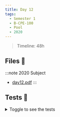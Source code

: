 ```yaml
---
title: Day 12
tags:
  - Semester 1
  - B-CPE-100
  - Pool
  - 2020
---
```


> Timeline: 48h

## Files 📂

:::note 2020 Subject
- [day12.pdf](https://github.com/Studio-17/Epitech-Subjects/raw/main/Semestre_1/B-CPE-100/Pool/Day12/Day12.pdf)
:::

## Tests 🤖

<details>
  <summary>Toggle to see the tests</summary>
  <div>
    <table>
      <thead>
        <tr>
          <th>Summary</th>
          <th>Number of tests</th>
          <th>Details</th>
        </tr>
      </thead>
      <tbody>
      <tr>
            <td rowspan="1">01 - task01</td>
            <td rowspan="1">1</td>
            <td>task01</td>
        </tr>
        <tr>
            <td rowspan="1">02 - task02</td>
            <td rowspan="1">1</td>
            <td>task02</td>
        </tr>
        <tr>
            <td rowspan="1">03 - task03</td>
            <td rowspan="1">1</td>
            <td>task03</td>
        </tr>
        <tr>
            <td rowspan="1">04 - task04</td>
            <td rowspan="1">1</td>
            <td>task04</td>
        </tr></tbody>
    </table>
  </div>
</details>
